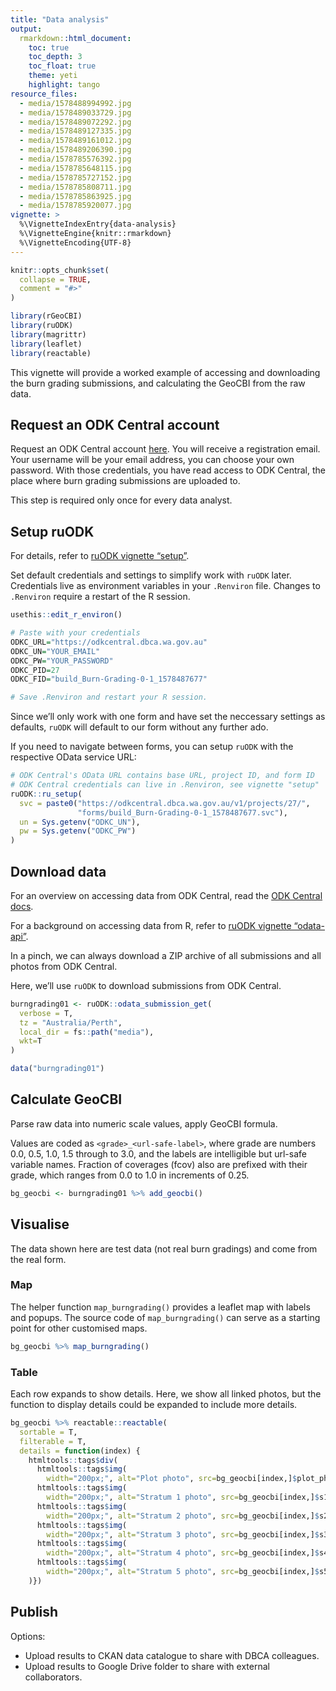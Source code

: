 ```yaml
---
title: "Data analysis"
output: 
  rmarkdown::html_document:
    toc: true
    toc_depth: 3
    toc_float: true
    theme: yeti
    highlight: tango
resource_files:
  - media/1578488994992.jpg
  - media/1578489033729.jpg
  - media/1578489072292.jpg
  - media/1578489127335.jpg
  - media/1578489161012.jpg
  - media/1578489206390.jpg
  - media/1578785576392.jpg
  - media/1578785648115.jpg
  - media/1578785727152.jpg
  - media/1578785808711.jpg
  - media/1578785863925.jpg
  - media/1578785920077.jpg
vignette: >
  %\VignetteIndexEntry{data-analysis}
  %\VignetteEngine{knitr::rmarkdown}
  %\VignetteEncoding{UTF-8}
---
```


```r
knitr::opts_chunk$set(
  collapse = TRUE,
  comment = "#>"
)
```

```r
library(rGeoCBI)
library(ruODK)
library(magrittr)
library(leaflet)
library(reactable)
```

This vignette will provide a worked example of accessing and downloading the
burn grading submissions, and calculating the GeoCBI from the raw data.

## Request an ODK Central account

Request an ODK Central account [here](https://github.com/dbca-wa/rGeoCBI/issues).
You will receive a registration email. Your username will be your email address,
you can choose your own password. With those credentials, you have read access
to ODK Central, the place where burn grading submissions are uploaded to.

This step is required only once for every data analyst.

## Setup ruODK
For details, refer to 
[ruODK vignette "setup"](https://dbca-wa.github.io/ruODK/articles/setup.html).

Set default credentials and settings to simplify work with `ruODK` later.
Credentials live as environment variables in your `.Renviron` file.
Changes to `.Renviron` require a restart of the R session.

```r
usethis::edit_r_environ()

# Paste with your credentials
ODKC_URL="https://odkcentral.dbca.wa.gov.au"
ODKC_UN="YOUR_EMAIL"
ODKC_PW="YOUR_PASSWORD"
ODKC_PID=27
ODKC_FID="build_Burn-Grading-0-1_1578487677"

# Save .Renviron and restart your R session.
```

Since we'll only work with one form and have set the neccessary settings as defaults, 
`ruODK` will default to our form without any further ado.

If you need to navigate between forms, you can setup `ruODK` with the
respective OData service URL:

```r
# ODK Central's OData URL contains base URL, project ID, and form ID
# ODK Central credentials can live in .Renviron, see vignette "setup"
ruODK::ru_setup(
  svc = paste0("https://odkcentral.dbca.wa.gov.au/v1/projects/27/",
               "forms/build_Burn-Grading-0-1_1578487677.svc"),
  un = Sys.getenv("ODKC_UN"),
  pw = Sys.getenv("ODKC_PW")
)
```

## Download data
For an overview on accessing data from ODK Central, read the 
[ODK Central docs](https://docs.opendatakit.org/central-submissions/#).

For a background on accessing data from R, refer to 
[ruODK vignette "odata-api"](https://dbca-wa.github.io/ruODK/articles/odata-api.html).

In a pinch, we can always download a ZIP archive of all submissions and all
photos from ODK Central.

Here, we'll use `ruODK` to download submissions from ODK Central.

```r
burngrading01 <- ruODK::odata_submission_get(
  verbose = T, 
  tz = "Australia/Perth", 
  local_dir = fs::path("media"), 
  wkt=T
)
```

```r
data("burngrading01")
```

## Calculate GeoCBI

Parse raw data into numeric scale values, apply GeoCBI formula.

Values are coded as `<grade>_<url-safe-label>`, where grade are numbers 0.0, 0.5,
1.0, 1.5 through to 3.0, and the labels are intelligible but url-safe variable
names. Fraction of coverages (fcov) also are prefixed with their grade, which
ranges from 0.0 to 1.0 in increments of 0.25.

```r
bg_geocbi <- burngrading01 %>% add_geocbi()
```

## Visualise
The data shown here are test data (not real burn gradings) and 
come from the real form.

### Map
The helper function `map_burngrading()` provides a leaflet map with labels and popups.
The source code of `map_burngrading()` can serve as a starting point for other
customised maps.

```r
bg_geocbi %>% map_burngrading()
```


### Table
Each row expands to show details. Here, we show all linked photos, but the
function to display details could be expanded to include more details.

```r
bg_geocbi %>% reactable::reactable(
  sortable = T,
  filterable = T,
  details = function(index) {
    htmltools::tags$div(
      htmltools::tags$img(
        width="200px;", alt="Plot photo", src=bg_geocbi[index,]$plot_photo),
      htmltools::tags$img(
        width="200px;", alt="Stratum 1 photo", src=bg_geocbi[index,]$s1_photo),
      htmltools::tags$img(
        width="200px;", alt="Stratum 2 photo", src=bg_geocbi[index,]$s2_photo),
      htmltools::tags$img(
        width="200px;", alt="Stratum 3 photo", src=bg_geocbi[index,]$s3_photo),
      htmltools::tags$img(
        width="200px;", alt="Stratum 4 photo", src=bg_geocbi[index,]$s4_photo),
      htmltools::tags$img(
        width="200px;", alt="Stratum 5 photo", src=bg_geocbi[index,]$s5_photo)
    )})
```

## Publish

Options:

* Upload results to CKAN data catalogue to share with DBCA colleagues.
* Upload results to Google Drive folder to share with external collaborators.

